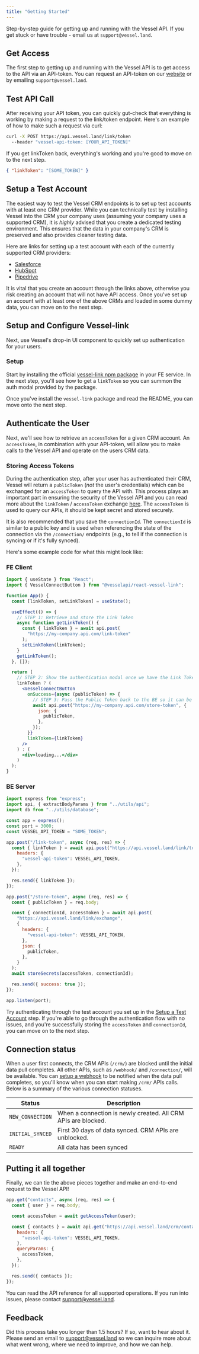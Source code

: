```yaml
---
title: "Getting Started"
---
```


Step-by-step guide for getting up and running with the Vessel API. If you get stuck or have trouble - email us at `support@vessel.land`.

## Get Access

The first step to getting up and running with the Vessel API is to get access to the API via an API-token. You can request an API-token on our [website](https://www.vessel.land/) or by emailing `support@vessel.land`.

## Test API Call

After receiving your API token, you can quickly gut-check that everything is working by making a request to the link/token endpoint. Here's an example of how to make such a request via curl:

```bash Terminal
curl -X POST https://api.vessel.land/link/token
  --header "vessel-api-token: [YOUR_API_TOKEN]"
```

If you get linkToken back, everything's working and you're good to move on to the next step.

```json
{ "linkToken": "[SOME_TOKEN]" }
```

## Setup a Test Account

The easiest way to test the Vessel CRM endpoints is to set up test accounts with at least one CRM provider. While you can technically test by installing Vessel into the CRM your company uses (assuming your company uses a supported CRM), it is _highly_ advised that you create a dedicated testing environment. This ensures that the data in your company's CRM is preserved and also provides cleaner testing data.

Here are links for setting up a test account with each of the currently supported CRM providers:

- [Salesforce](https://developer.salesforce.com/signup)
- [HubSpot](https://app.hubspot.com/signup-hubspot/developers?uuid=2b9d74df-b5e4-435c-9a92-4ba56485e827&step=landing_page)
- [Pipedrive](https://developers.pipedrive.com/start-here)

It is vital that you create an account through the links above, otherwise you risk creating an account that will not have API access. Once you've set up an account with at least one of the above CRMs and loaded in some dummy data, you can move on to the next step.

## Setup and Configure Vessel-link

Next, use Vessel's drop-in UI component to quickly set up authentication for your users.

### Setup

Start by installing the official [vessel-link npm package](https://www.npmjs.com/package/@vesselapi/react-vessel-link) in your FE service. In the next step, you'll see how to get a `linkToken` so you can summon the auth modal provided by the package.

Once you've install the `vessel-link` package and read the README, you can move onto the next step.

## Authenticate the User

Next, we'll see how to retrieve an `accessToken` for a given CRM account. An `accessToken`, in combination with your API-token, will allow you to make calls to the Vessel API and operate on the users CRM data.

### Storing Access Tokens

During the authentication step, after your user has authenticated their CRM, Vessel will return a `publicToken` (_not_ the user's credentials) which can be exchanged for an `accessToken` to query the API with. This process plays an important part in ensuring the security of the Vessel API and you can read more about the `linkToken` / `accessToken` exchange [here](/authentication-and-security). The `accessToken` is used to query our APIs, it should be kept secret and stored securely.

It is also recommended that you save the `connectionId`. The `connectionId` is similar to a public key and is used when referencing the state of the connection via the `/connection/` endpoints (e.g., to tell if the connection is syncing or if it's fully synced).

Here's some example code for what this might look like:

### FE Client

```jsx Frontend
import { useState } from "React";
import { VesselConnectButton } from "@vesselapi/react-vessel-link";

function App() {
  const [linkToken, setLinkToken] = useState();

  useEffect(() => {
    // STEP 1: Retrieve and store the Link Token
    async function getLinkToken() {
      const { linkToken } = await api.post(
        "https://my-company.api.com/link-token"
      );
      setLinkToken(linkToken);
    }
    getLinkToken();
  }, []);

  return (
    // STEP 2: Show the authentication modal once we have the Link Token
    linkToken ? (
      <VesselConnectButton
        onSuccess={async (publicToken) => {
          // STEP 3: Pass the Public Token back to the BE so it can be exchanged for an Access Token
          await api.post("https://my-company.api.com/store-token", {
            json: {
              publicToken,
            },
          });
        }}
        linkToken={linkToken}
      />
    ) : (
      <div>loading...</div>
    )
  );
}
```

### BE Server

```js NodeJS
import express from "express";
import api, { extractBodyParams } from "../utils/api";
import db from "../utils/database";

const app = express();
const port = 3000;
const VESSEL_API_TOKEN = "SOME_TOKEN";

app.post("/link-token", async (req, res) => {
  const { linkToken } = await api.post("https://api.vessel.land/link/token", {
    headers: {
      "vessel-api-token": VESSEL_API_TOKEN,
    },
  });

  res.send({ linkToken });
});

app.post("/store-token", async (req, res) => {
  const { publicToken } = req.body;

  const { connectionId, accessToken } = await api.post(
    "https://api.vessel.land/link/exchange",
    {
      headers: {
        "vessel-api-token": VESSEL_API_TOKEN,
      },
      json: {
        publicToken,
      },
    }
  );
  await storeSecrets(accessToken, connectionId);

  res.send({ success: true });
});

app.listen(port);
```

Try authenticating through the test account you set up in the [Setup a Test Account](#setup-a-test-account) step. If you're able to go through the authentication flow with no issues, and you're successfully storing the `accessToken` and `connectionId`, you can move on to the next step.

## Connection status

When a user first connects, the CRM APIs (`/crm/`) are blocked until the initial data pull completes. All other APIs, such as `/webhook/` and `/connection/`, will be available. You can [setup a webhook](/webhooks) to be notified when the data pull completes, so you'll know when you can start making `/crm/` APIs calls. Below is a summary of the various connection statuses.

| Status           | Description                                                   |
| ---------------- | ------------------------------------------------------------- |
| `NEW_CONNECTION` | When a connection is newly created. All CRM APIs are blocked. |
| `INITIAL_SYNCED` | First 30 days of data synced. CRM APIs are unblocked.         |
| `READY`          | All data has been synced                                      |

## Putting it all together

Finally, we can tie the above pieces together and make an end-to-end request to the Vessel API!

```js Example
app.get("contacts", async (req, res) => {
  const { user } = req.body;

  const accessToken = await getAccessToken(user);

  const { contacts } = await api.get("https://api.vessel.land/crm/contacts", {
    headers: {
      "vessel-api-token": VESSEL_API_TOKEN,
    },
    queryParams: {
      accessToken,
    },
  });

  res.send({ contacts });
});
```

You can read the API reference for all supported operations. If you run into issues, please contact support@vessel.land.

## Feedback

Did this process take you longer than 1.5 hours? If so, want to hear about it. Please send an email to support@vessel.land so we can inquire more about what went wrong, where we need to improve, and how we can help.
